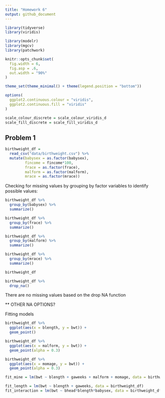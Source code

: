 ```yaml
---
title: "Homework 6"
output: github_document
---
```


```r
library(tidyverse)
library(viridis)

library(modelr)
library(mgcv)
library(patchwork)

knitr::opts_chunk$set(
  fig.width = 6,
  fig.asp = .6,
  out.width = "90%"
)

theme_set(theme_minimal() + theme(legend.position = "bottom"))

options(
  ggplot2.continuous.colour = "viridis",
  ggplot2.continuous.fill = "viridis"
)

scale_colour_discrete = scale_colour_viridis_d
scale_fill_discrete = scale_fill_viridis_d
```

## Problem 1

```r
birthweight_df = 
  read_csv("data/birthweight.csv") %>% 
  mutate(babysex = as.factor(babysex), 
         fincome = fincome*100, 
         frace = as.factor(frace), 
         malform = as.factor(malform), 
         mrace = as.factor(mrace)) 
```

Checking for missing values by grouping by factor variables to identify possible values: 

```r
birthweight_df %>% 
  group_by(babysex) %>% 
  summarize()

birthweight_df %>% 
  group_by(frace) %>% 
  summarize()

birthweight_df %>% 
  group_by(malform) %>% 
  summarize()

birthweight_df %>% 
  group_by(mrace) %>% 
  summarize()

birthweight_df

birthweight_df %>% 
  drop_na()

```

There are no missing values based on the drop NA function 

** OTHER NA OPTIONS? 

Fitting models

```r
birthweight_df %>% 
  ggplot(aes(x = blength, y = bwt)) +
  geom_point()

birthweight_df %>% 
  ggplot(aes(x = malform, y = bwt)) +
  geom_point(alpha = 0.3)

birthweight_df %>% 
  ggplot(aes(x = momage, y = bwt)) +
  geom_point(alpha = 0.3)

fit_mine = lm(bwt ~ blength + gaweeks + malform + momage, data = birthweight_df)

fit_length = lm(bwt ~ blength + gaweeks, data = birthweight_df)
fit_interaction = lm(bwt ~ bhead*blength*babysex, data = birthweight_df)
```







